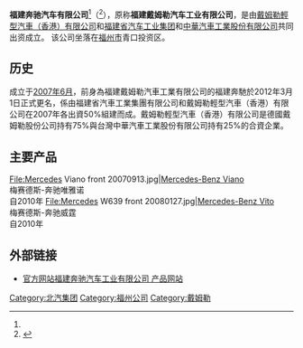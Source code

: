 {{expand|time=2010-08-31}}
{{Infobox company
|company_name      = 福建奔驰汽车有限公司<ref name="#1">{{cite web |title=国家企业信用信息公示系统 |url=http://www.gsxt.gov.cn/%7BADA478FCC585D92E36B2BFFFE7595B62E670D8C08016A820FCBC850197C431B5B82E9018C4842CDB3D04F315BDB01858E7E3584C936D2519E75C407C8272453844284428443945294529452945294586D0BCD0EB8799F5365A36660A14CC5E5C0F3CE5FD4341FCF1C8D07D6333630FE64EB95FF761637BD686EA86EA86EA-1580027584484%7D }}{{Dead link|date=2020年3月 |bot=InternetArchiveBot |fix-attempted=yes }}</ref>
|company_logo      = Logo Fujian Benz.png
|company_type      = [[有限公司|有限公司]]
|foundation        = 2007年6月
|founder           = 
|location          = {{PRC}}[[福建省|福建省]][[福州市|福州市]][[閩候縣|閩候縣]]青口投資區內
|area_served       = {{CHNML}}<br/>{{HKG}}<br/>{{ROC-TWN}}<br/>{{KOR}}<br/>{{PRK}}（经销商转售）<br/>{{MAC}}（经销商转售）
|key_people        = 总经理：[[郝汉龙|郝汉龙]] 
|industry          = [[汽車|汽車]]
|products          = [[汽車|汽車]]和[[商务车|商务车]]和[[专用汽车|专用汽车]]
|revenue           = 
|url               =
|operating_income  = 
|net_income        = 
|num_employees     = 280 (2008年展位)<br/>1,300 (2010年展位)
|subsid            = 
|divisions         = 
|homepage          = [http://www.mercedes-benz.com.cn/content/china/mpc/mpc_china_website/zhng/home_mpc/passengercars.html]
|intl              = no
|owner             = 15%:[[福建省汽车工业集团有限公司|福建省汽车工业集团]]<br/>50%:[[戴姆勒輕型汽車香港有限公司|戴姆勒輕型汽車香港有限公司]]<br/>35%[[北京汽車|北京汽車]]
}}
'''福建奔驰汽车有限公司'''<ref name="#1"/>（{{Lang-en|Fujian Benz Automotive Co., Ltd.}}<ref>{{cite web |title=Company Introduction |url=https://www.fujianbenz.com/_layouts/15/FBACEIP/Web/ContentList.aspx?colid=9&ptitle=AboutUs}}</ref>），原称'''福建戴姆勒汽车工业有限公司'''，是由[[戴姆勒輕型汽車（香港）有限公司|戴姆勒輕型汽車（香港）有限公司]]和[[福建省汽车工业集团有限公司|福建省汽车工业集团]]和[[中華汽車工業|中華汽車工業股份有限公司]]共同出资成立。 该公司坐落在[[福州市|福州市]]青口投资区。

==历史==
成立于[[2007年6月|2007年6月]]，前身為福建戴姆勒汽車工業有限公司的福建奔馳於2012年3月1日正式更名，係由福建省汽車工業集團有限公司和戴姆勒輕型汽車（香港）有限公司在2007年各出資50%組建而成。戴姆勒輕型汽車（香港）有限公司是德國戴姆勒股份公司持有75%與台灣中華汽車工業股份有限公司持有25%的合資企業。


==主要产品==
<gallery>
File:Mercedes Viano front 20070913.jpg|[[梅赛德斯-奔驰唯雅诺|Mercedes-Benz Viano]]<br/>梅赛德斯-奔驰唯雅诺<br/>自2010年
File:Mercedes W639 front 20080127.jpg|[[梅赛德斯-奔驰威霆|Mercedes-Benz Vito]]<br/>梅赛德斯-奔驰威霆<br/>自2010年
</gallery>

==外部链接==
*[https://web.archive.org/web/20160504222731/http://www.mbmpv.com.cn/ 官方网站福建奔驰汽车工业有限公司 产品网站]

{{北汽集团}}
{{中国汽车制造业}}
{{Authority control}}

[[Category:北汽集团|Category:北汽集团]]
[[Category:福州公司|Category:福州公司]]
[[Category:戴姆勒|Category:戴姆勒]]